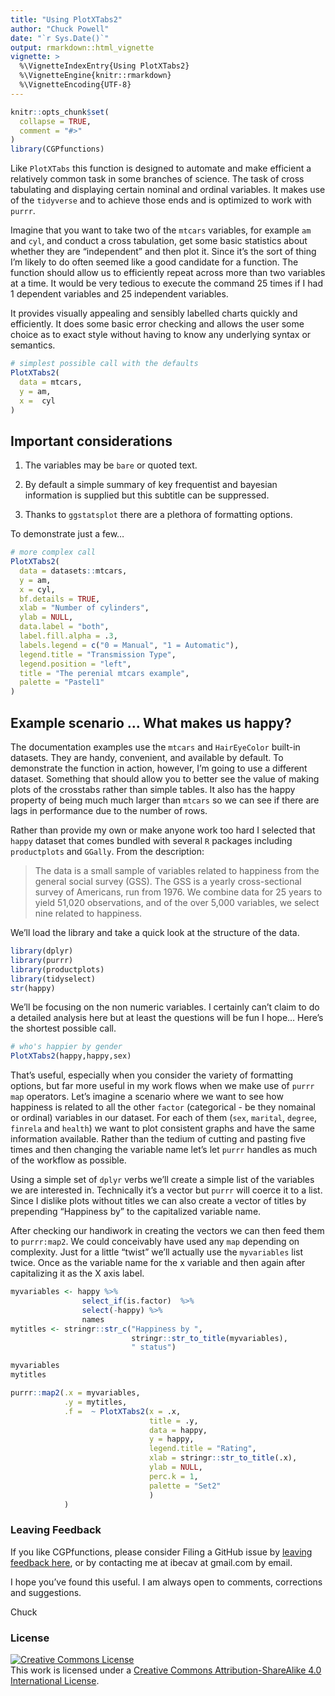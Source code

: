 ```yaml
---
title: "Using PlotXTabs2"
author: "Chuck Powell"
date: "`r Sys.Date()`"
output: rmarkdown::html_vignette
vignette: >
  %\VignetteIndexEntry{Using PlotXTabs2}
  %\VignetteEngine{knitr::rmarkdown}
  %\VignetteEncoding{UTF-8}
---
```


```r
knitr::opts_chunk$set(
  collapse = TRUE,
  comment = "#>"
)
library(CGPfunctions)
```

Like `PlotXTabs` this function is designed to automate and make efficient a
relatively common task in some branches of science. The task of cross tabulating
and displaying certain nominal and ordinal variables. It makes use of the
`tidyverse` and to achieve those ends and is optimized to work with `purrr`.

Imagine that you want to take two of the `mtcars` variables, for example `am`
and `cyl`, and conduct a cross tabulation, get some basic statistics about
whether they are "independent" and then plot it. Since it's the sort of thing
I'm likely to do often seemed like a good candidate for a function. The function
should allow us to efficiently repeat across more than two variables at a time.
It would be very tedious to execute the command 25 times if I had 1 dependent
variables and 25 independent variables.

It provides visually appealing and sensibly labelled charts quickly and
efficiently. It does some basic error checking and allows the user some choice
as to exact style without having to know any underlying syntax or semantics.

```r
# simplest possible call with the defaults
PlotXTabs2(
  data = mtcars,
  y = am,
  x =  cyl
)  
```

## Important considerations

1. The variables may be `bare` or quoted text.

2. By default a simple summary of key frequentist and bayesian information is
   supplied but this subtitle can be suppressed.

3. Thanks to `ggstatsplot` there are a plethora of formatting options.

To demonstrate just a few...

```r
# more complex call
PlotXTabs2(
  data = datasets::mtcars,
  y = am,
  x = cyl,
  bf.details = TRUE,
  xlab = "Number of cylinders",
  ylab = NULL,
  data.label = "both",
  label.fill.alpha = .3,
  labels.legend = c("0 = Manual", "1 = Automatic"),
  legend.title = "Transmission Type",
  legend.position = "left",
  title = "The perenial mtcars example",
  palette = "Pastel1"
)
```

## Example scenario ... What makes us happy?

The documentation examples use the `mtcars` and `HairEyeColor` built-in
datasets. They are handy, convenient, and available by default. To demonstrate
the function in action, however, I'm going to use a different dataset. Something
that should allow you to better see the value of making plots of the crosstabs
rather than simple tables. It also has the happy property of being much much
larger than `mtcars` so we can see if there are lags in performance due to the
number of rows.

Rather than provide my own or make anyone work too hard I selected that `happy`
dataset that comes bundled with several `R` packages including `productplots`
and `GGally`. From the description:

> The data is a small sample of variables related to happiness from the general
social survey (GSS). The GSS is a yearly cross-sectional survey of Americans,
run from 1976. We combine data for 25 years to yield 51,020 observations, and of
the over 5,000 variables, we select nine related to happiness.

We'll load the library and take a quick look at the structure of the data.

```r
library(dplyr)
library(purrr)
library(productplots)
library(tidyselect) 
str(happy)
```

We'll be focusing on the non numeric variables. I certainly can't claim to do a
detailed analysis here but at least the questions will be fun I hope... Here's
the shortest possible call.

```r
# who's happier by gender
PlotXTabs2(happy,happy,sex)
```

That's useful, especially when you consider the variety of formatting options,
but far more useful in my work flows when we make use of `purrr` `map`
operators. Let's imagine a scenario where we want to see how happiness is
related to all the other `factor` (categorical - be they nomainal or ordinal)
variables in our dataset. For each of them (`sex`, `marital`, `degree`,
`finrela` and `health`) we want to plot consistent graphs and have the same
information available. Rather than the tedium of cutting and pasting five times
and then changing the variable name let's let `purrr` handles as much of the
workflow as possible.

Using a simple set of `dplyr` verbs we'll create a simple list of the variables
we are interested in. Technically it's a vector but `purrr` will coerce it to a
list. Since I dislike plots without titles we can also create a vector of titles
by prepending "Happiness by " to the capitalized variable name.

After checking our handiwork in creating the vectors we can then feed them to
`purrr:map2`. We could conceivably have used any `map` depending on complexity.
Just for a little "twist" we'll actually use the `myvariables` list twice. Once
as the variable name for the x variable and then again after capitalizing it as
the X axis label.

```r
myvariables <- happy %>% 
                select_if(is.factor)  %>% 
                select(-happy) %>% 
                names
mytitles <- stringr::str_c("Happiness by ", 
                           stringr::str_to_title(myvariables), 
                           " status")

myvariables
mytitles

purrr::map2(.x = myvariables,
            .y = mytitles,
            .f =  ~ PlotXTabs2(x = .x,
                               title = .y,
                               data = happy,
                               y = happy,
                               legend.title = "Rating",
                               xlab = stringr::str_to_title(.x),
                               ylab = NULL,
                               perc.k = 1,
                               palette = "Set2"
                               )
            )
```

### Leaving Feedback
If you like CGPfunctions, please consider Filing a GitHub issue by [leaving
feedback here](https://github.com/ibecav/CGPfunctions/issues), or by contacting
me at ibecav at gmail.com by email.

I hope you've found this useful. I am always open to comments, corrections and
suggestions.

Chuck 

### License
<a rel="license" href="http://creativecommons.org/licenses/by-sa/4.0/"><img alt="Creative Commons License" style="border-width:0" src="https://i.creativecommons.org/l/by-sa/4.0/88x31.png" /></a><br />This work is licensed under a <a rel="license" href="http://creativecommons.org/licenses/by-sa/4.0/">Creative Commons Attribution-ShareAlike 4.0 International License</a>.

